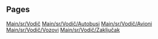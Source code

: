 
== Pages ==
[[Main/sr/Vodič]]
[[Main/sr/Vodič/Autobusi]]
[[Main/sr/Vodič/Avioni]]
[[Main/sr/Vodič/Vozovi]]
[[Main/sr/Vodič/Zaključak]]
